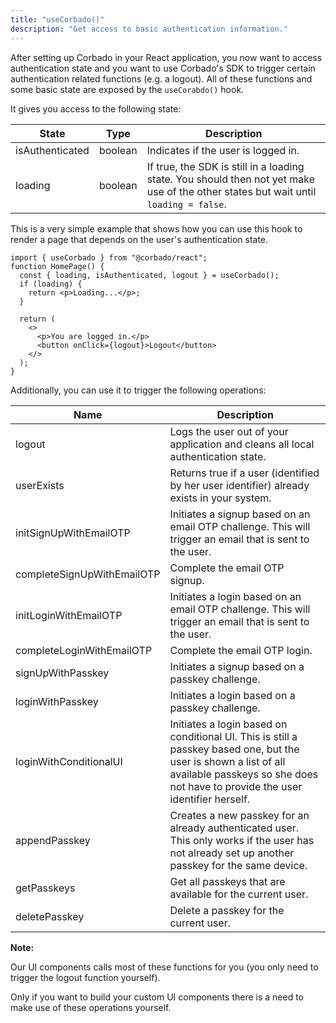 ```yaml
---
title: "useCorbado()"
description: "Get access to basic authentication information."
---
```


After setting up Corbado in your React application, you now want to access authentication state and you want to use Corbado's SDK to trigger certain authentication related functions (e.g. a logout). All of these functions and some basic state are exposed by the `useCorabdo()` hook.

It gives you access to the following state:

| State           | Type    | Description                                                                                                                          |
| --------------- | ------- | ------------------------------------------------------------------------------------------------------------------------------------ |
| isAuthenticated | boolean | Indicates if the user is logged in.                                                                                                  |
| loading         | boolean | If true, the SDK is still in a loading state. You should then not yet make use of the other states but wait until `loading = false`. |

This is a very simple example that shows how you can use this hook to render a page that depends on the user's authentication state.

```tsx HomePage.tsx
import { useCorbado } from "@corbado/react";
function HomePage() {
  const { loading, isAuthenticated, logout } = useCorbado();
  if (loading) {
    return <p>Loading...</p>;
  }

  return (
    <>
      <p>You are logged in.</p>
      <button onClick={logout}>Logout</button>
    </>
  );
}
```

Additionally, you can use it to trigger the following operations:

| Name                       | Description                                                                                                                                                                                       |
| -------------------------- | ------------------------------------------------------------------------------------------------------------------------------------------------------------------------------------------------- |
| logout                     | Logs the user out of your application and cleans all local authentication state.                                                                                                                  |
| userExists                 | Returns true if a user (identified by her user identifier) already exists in your system.                                                                                                         |
| initSignUpWithEmailOTP     | Initiates a signup based on an email OTP challenge. This will trigger an email that is sent to the user.                                                                                          |
| completeSignUpWithEmailOTP | Complete the email OTP signup.                                                                                                                                                                    |
| initLoginWithEmailOTP      | Initiates a login based on an email OTP challenge. This will trigger an email that is sent to the user.                                                                                           |
| completeLoginWithEmailOTP  | Complete the email OTP login.                                                                                                                                                                     |
| signUpWithPasskey          | Initiates a signup based on a passkey challenge.                                                                                                                                                  |
| loginWithPasskey           | Initiates a login based on a passkey challenge.                                                                                                                                                   |
| loginWithConditionalUI     | Initiates a login based on conditional UI. This is still a passkey based one, but the user is shown a list of all available passkeys so she does not have to provide the user identifier herself. |
| appendPasskey              | Creates a new passkey for an already authenticated user. This only works if the user has not already set up another passkey for the same device.                                                  |
| getPasskeys                | Get all passkeys that are available for the current user.                                                                                                                                         |
| deletePasskey              | Delete a passkey for the current user.                                                                                                                                                            |

**Note:**&#x20;

Our UI components calls most of these functions for you (you only need to trigger the logout function yourself).&#x20;

Only if you want to build your custom UI components there is a need to make use of these operations yourself.
